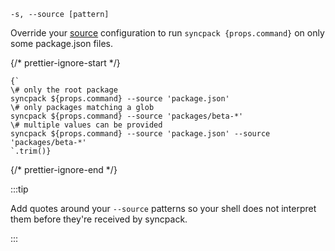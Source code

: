 
```
-s, --source [pattern]
```

Override your [source](/syncpack/config/source) configuration to run `syncpack {props.command}` on only some package.json files.

{/* prettier-ignore-start */}
<pre><code>{`
\# only the root package
syncpack ${props.command} --source 'package.json'
\# only packages matching a glob
syncpack ${props.command} --source 'packages/beta-*'
\# multiple values can be provided
syncpack ${props.command} --source 'package.json' --source 'packages/beta-*'
`.trim()}</code></pre>
{/* prettier-ignore-end */}

:::tip

Add quotes around your `--source` patterns so your shell does not interpret them before they're received by syncpack.

:::
